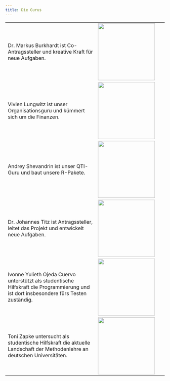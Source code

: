 ```yaml
---
title: Die Gurus
---
```


|                                                                                                                                         |                                                                                                        |
|-----------------------------------------------------------------------------------------------------------------------------------------|--------------------------------------------------------------------------------------------------------|
| Dr. Markus Burkhardt ist Co-Antragssteller und kreative Kraft für neue Aufgaben.                                                        | ![](https://www.tu-chemnitz.de/hsw/psychologie/professuren/method/img/Staff/markus.jpg){width="180"}   |
| Vivien Lungwitz ist unser Organisationsguru und kümmert sich um die Finanzen.                                                           | ![](https://www.tu-chemnitz.de/hsw/psychologie/professuren/method/img/Staff/vivien.jpg){width="180"}   |
| Andrey Shevandrin ist unser QTI-Guru und baut unsere R-Pakete.                                                                          | ![](https://www.tu-chemnitz.de/hsw/psychologie/professuren/method/img/Staff/andrey.jpg){width="180"}   |
| Dr. Johannes Titz ist Antragssteller, leitet das Projekt und entwickelt neue Aufgaben.                                                  | ![](https://www.tu-chemnitz.de/hsw/psychologie/professuren/method/img/Staff/Johannes.jpg){width="180"} |
| Ivonne Yulieth Ojeda Cuervo unterstützt als studentische Hilfskraft die Programmierung und ist dort insbesondere fürs Testen zuständig. | ![](https://www.tu-chemnitz.de/hsw/psychologie/professuren/method/img/Staff/Ivonne.jpg){width="180"}   |
| Toni Zapke untersucht als studentische Hilfskraft die aktuelle Landschaft der Methodenlehre an deutschen Universitäten.                 | ![](https://www.tu-chemnitz.de/hsw/psychologie/professuren/method/img/Staff/toni.jpg){width="180"}     |
